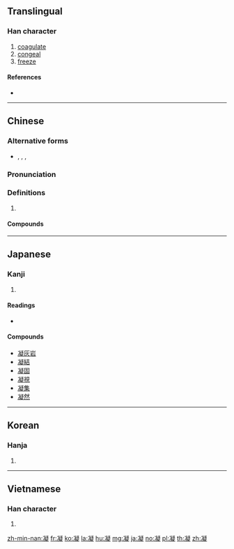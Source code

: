 ==Translingual==

===Han character===
{{Han char|rn=15|rad=冫|as=14|sn=16|four=37181|canj=IMPKO|ids=⿰冫疑}}

# [[coagulate]]
# [[congeal]]
# [[freeze]]

====References====
* {{Han ref|kx=0133.450|dkj=01720|dj=0298.270|hdz=10301.180|uh=51DD|ud=20957|bh=BEAE|bd=48814}}

----

==Chinese==
{{zh-forms}}

===Alternative forms===
* {{zh-l|冰}}, {{zh-l|𣲝}}, {{zh-l|𡷪}}, {{zh-l|𠘥}}

===Pronunciation===
{{zh-pron
|m=níng
|c=jing4,king4
|h=pfs=pfs=nèn/khièn
|md=
|mn=gêng
|w=
|mc=y
|oc=y
|cat=n
}}

===Definitions===
{{zh-hanzi}}

# {{rfdef|lang=zh}}

====Compounds====
{{der3|title=Compounds
|{{zh-l|凝定}}
|{{zh-l|凝凍}}
|{{zh-l|凝固}}
|{{zh-l|凝固點}}
|{{zh-l|凝合}}
|{{zh-l|凝華}}
|{{zh-l|凝積}}
|{{zh-l|凝集}}
|{{zh-l|凝寂}}
|{{zh-l|凝結}}
|{{zh-l|凝聚}}
|{{zh-l|凝聚力}}
|{{zh-l|凝練}}, {{zh-l|凝鍊}}
|{{zh-l|凝眸}}
|{{zh-l|凝目}}
|{{zh-l|凝然}}
|{{zh-l|凝神}}
|{{zh-l|凝視}}
|{{zh-l|凝思}}
|{{zh-l|凝聽}}
|{{zh-l|凝望}}
|{{zh-l|凝想}}
|{{zh-l|凝脂}}
|{{zh-l|凝滯}}
|{{zh-l|凝重}}
|{{zh-l|凝注}}
}}

----

==Japanese==

===Kanji===
{{ja-kanji|grade=c|rs=冫14}}

# {{defn|lang=ja|sort=冫14}}

====Readings====
* {{ja-readings|on=[[ぎょう]] (gyō)|kun=[[こる]] (koru), [[こらす]] (korasu)}}

====Compounds====
* [[凝灰岩]]
* [[凝結]]
* [[凝固]]
* [[凝視]]
* [[凝集]]
* [[凝然]]

----

==Korean==

===Hanja===
{{ko-hanja|hangeul=응|rv=eung|mr=ŭng|y=ung}}

# {{defn|lang=ko|sort=冫14}}

----

==Vietnamese==

===Han character===
{{vi-hantu|[[ngưng]], [[ngừng]]|rs=冫14}}

# {{defn|lang=vi}}

[[zh-min-nan:凝]]
[[fr:凝]]
[[ko:凝]]
[[la:凝]]
[[hu:凝]]
[[mg:凝]]
[[ja:凝]]
[[no:凝]]
[[pl:凝]]
[[th:凝]]
[[zh:凝]]